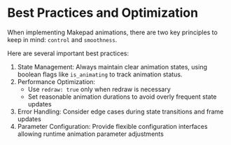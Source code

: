 # Best Practices and Optimization

When implementing Makepad animations, there are two key principles to keep in mind: `control` and `smoothness`.

Here are several important best practices:

1. State Management: Always maintain clear animation states, using boolean flags like `is_animating` to track animation status.
2. Performance Optimization:
    - Use `redraw: true` only when redraw is necessary
    - Set reasonable animation durations to avoid overly frequent state updates
3. Error Handling: Consider edge cases during state transitions and frame updates
4. Parameter Configuration: Provide flexible configuration interfaces allowing runtime animation parameter adjustments
